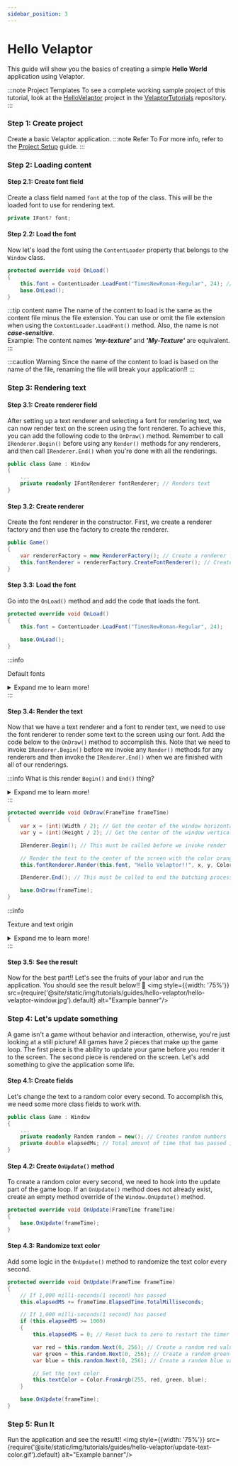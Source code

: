 ```yaml
---
sidebar_position: 3
---
```



# Hello Velaptor

This guide will show you the basics of creating a simple **Hello World** application using Velaptor.

:::note Project Templates
To see a complete working sample project of this tutorial, look at the [HelloVelaptor](https://github.com/KinsonDigital/VelaptorTutorials/tree/master/HelloVelaptor) project in the [VelaptorTutorials](https://github.com/KinsonDigital/VelaptorTutorials) repository.
:::


### <span class="color-step">Step 1: Create project</span>

Create a basic Velaptor application.
:::note Refer To
For more info, refer to the [Project Setup](./project-setup) guide.
:::


### <span class="color-step">Step 2: Loading content</span>

#### <span class="color-sub-step">Step 2.1: Create font field</span>

Create a class field named `font` at the top of the class.  This will be the loaded font to use for rendering text.

```csharp
private IFont? font;
```

#### <span class="color-sub-step">Step 2.2: Load the font</span>

Now let's load the font using the `ContentLoader` property that belongs to the `Window` class.

```csharp
protected override void OnLoad()
{
    this.font = ContentLoader.LoadFont("TimesNewRoman-Regular", 24); // Loads the font into the class field
    base.OnLoad();
}
```
:::tip content name
The name of the content to load is the same as the content file minus the file extension.  You can use or
omit the file extension when using the `ContentLoader.LoadFont()` method. Also, the name is not _**case-sensitive**_.  
Example: The content names _**'my-texture'**_ and _**'My-Texture'**_ are equivalent.
:::

:::caution Warning
Since the name of the content to load is based on the name of the file, renaming the file will break your application!!
:::


### <span class="color-step">Step 3: Rendering text</span>

#### <span class="color-sub-step">Step 3.1: Create renderer field</span>

After setting up a text renderer and selecting a font for rendering text, we can now render text on the screen using the
font renderer. To achieve this, you can add the following code to the `OnDraw()` method. Remember to call `IRenderer.Begin()`
before using any `Render()` methods for any renderers, and then call `IRenderer.End()` when you're done with all the renderings.

```csharp
public class Game : Window
{
    ...
    private readonly IFontRenderer fontRenderer; // Renders text
}
```

#### <span class="color-sub-step">Step 3.2: Create renderer</span>

Create the font renderer in the constructor.  First, we create a renderer factory and then use the factory to create the renderer.

```csharp
public Game()
{
    var rendererFactory = new RendererFactory(); // Create a renderer factory
    this.fontRenderer = rendererFactory.CreateFontRenderer(); // Create a font renderer
}
```

#### <span class="color-sub-step">Step 3.3: Load the font</span>

Go into the `OnLoad()` method and add the code that loads the font.

```csharp
protected override void OnLoad()
{
    this.font = ContentLoader.LoadFont("TimesNewRoman-Regular", 24);

    base.OnLoad();
}
```
:::info

Default fonts
<details><summary>Expand me to learn more!</summary>

Currently, four fonts come _**built-into**_ Velaptor and are _**Times New Roman**_.
The 4 different font types are:
- TimesNewRoman-Regular
- TimesNewRoman-Bold
- TimesNewRoman-Italic
- TimesNewRoman-BoldItalic

Refer to the [Fonts](./Coming-Soon/fonts.mdx) guide for more details.
</details>
:::

#### <span class="color-sub-step">Step 3.4: Render the text</span>

Now that we have a text renderer and a font to render text, we need to use the font renderer to render
some text to the screen using our font. Add the code below to the `OnDraw()` method to accomplish
this.  Note that we need to invoke `IRenderer.Begin()` before we invoke any `Render()` methods for
any renderers and then invoke the `IRenderer.End()` when we are finished with all of our renderings.

:::info
What is this render `Begin()` and `End()` thing?

<details><summary>Expand me to learn more!</summary>

These have to do with batching.  When we call `Begin()`, we are telling Velaptor that we are ready to start _**'batching'**_
all of our textures together. When we call any `Render()` method for any renderer type, we are adding textures to the
_**'batch'**_.  Once we invoke the `End()` method, it tells Velaptor that we are done batching all of our textures and it renders them. 

Just remember the steps:
1. Invoke `IRenderer.Begin()` method
2. Invoke all `Render()` methods for the current frame
3. Invoke the `IRenderer.End()` method

That's it!!
</details>
:::

```csharp
protected override void OnDraw(FrameTime frameTime)
{
    var x = (int)(Width / 2); // Get the center of the window horizontally
    var y = (int)(Height / 2); // Get the center of the window vertically

    IRenderer.Begin(); // This must be called before we invoke render

    // Render the text to the center of the screen with the color orange
    this.fontRenderer.Render(this.font, "Hello Velaptor!!", x, y, Color.Orange);

    IRenderer.End(); // This must be called to end the batching process and render to the screen

    base.OnDraw(frameTime);
}
```

:::info

Texture and text origin
<details><summary>Expand me to learn more!</summary>

Some game engines and frameworks use the top left corner of an object when rendering at a particular position.
Velaptor does not work like that. When rendering text, the position of the text is relative to the center of
the entire text or texture content.

What this means is if you render the text at position _**(0,0)**_, you would only be able to see the bottom right quadrant of the text because
the other 3 quadrants would be rendered off-screen!!  Make sure to take this into account when it comes to text and object render positioning.
<img style={{width: '75%'}} src={require('@site/static/img/tutorials/guides/hello-velaptor/text-origin.png').default} alt="Example banner"/>
</details>
:::

#### <span class="color-sub-step">Step 3.5: See the result</span>

Now for the best part!! Let's see the fruits of your labor and run the application.
You should see the result below!! 🥳
<img style={{width: '75%'}} src={require('@site/static/img/tutorials/guides/hello-velaptor/hello-velaptor-window.jpg').default} alt="Example banner"/>


### <span class="color-step">Step 4: Let's update something</span>

A game isn't a game without behavior and interaction, otherwise, you're just looking at a still picture!
All games have 2 pieces that make up the game loop.  The first piece is the ability to update your game before you render it to the screen.
The second piece is rendered on the screen.  Let's add something to give the application some life.

#### <span class="color-sub-step">Step 4.1: Create fields</span>

Let's change the text to a random color every second.  To accomplish this, we need some more class fields to work with.

```csharp
public class Game : Window
{
	...
    private readonly Random random = new(); // Creates random numbers
    private double elapsedMs; // Total amount of time that has passed in milliseconds
}
```

#### <span class="color-sub-step">Step 4.2: Create `OnUpdate()` method</span>

To create a random color every second, we need to hook into the update part of the game loop.  If an
`OnUpdate()` method does not already exist, create an empty method override of the `Window.OnUpdate()` method.

```csharp
protected override void OnUpdate(FrameTime frameTime)
{
    base.OnUpdate(frameTime);
}
```

#### <span class="color-sub-step">Step 4.3: Randomize text color</span>

Add some logic in the `OnUpdate()` method to randomize the text color every second.

```csharp
protected override void OnUpdate(FrameTime frameTime)
{
    // If 1,000 milli-seconds(1 second) has passed
    this.elapsedMS += frameTime.ElapsedTime.TotalMilliseconds;

    // If 1,000 milli-seconds(1 second) has passed
    if (this.elapsedMS >= 1000)
    {
        this.elapsedMS = 0; // Reset back to zero to restart the timer

        var red = this.random.Next(0, 256); // Create a random red value
        var green = this.random.Next(0, 256); // Create a random green value
        var blue = this.random.Next(0, 256); // Create a random blue value

        // Set the text color
        this.textColor = Color.FromArgb(255, red, green, blue);
    }

    base.OnUpdate(frameTime);
}
```


### <span class="color-step">Step 5: Run It</span>
Run the application and see the result!!
<img style={{width: '75%'}} src={require('@site/static/img/tutorials/guides/hello-velaptor/update-text-color.gif').default} alt="Example banner"/>
